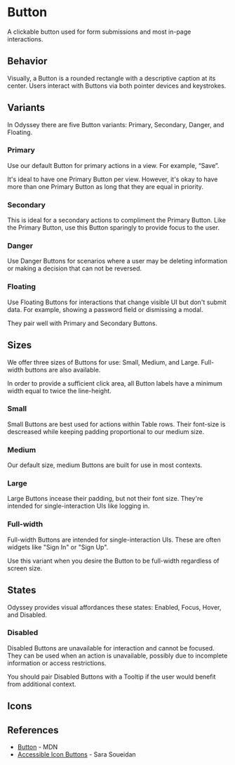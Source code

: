 
<Meta anchor />

# Button

A clickable button used for form submissions and most in-page interactions.

## Behavior

Visually, a Button is a rounded rectangle with a descriptive caption at its center. Users interact with Buttons via both pointer devices and keystrokes.

## Variants

In Odyssey there are five Button variants: Primary, Secondary, Danger, and Floating.

### Primary

Use our default Button for primary actions in a view. For example, “Save”.

It's ideal to have one Primary Button per view. However, it's okay to have more than one Primary Button as long that they are equal in priority.

<Canvas>
  <Story id="mui-components-button--button-primary" />
</Canvas>

### Secondary

This is ideal for a secondary actions to compliment the Primary Button. Like the Primary Button, use this Button sparingly to provide focus to the user.

<Canvas>
  <Story id="mui-components-button--button-secondary" />
</Canvas>

### Danger

Use Danger Buttons for scenarios where a user may be deleting information or making a decision that can not be reversed.

<Canvas>
  <Story id="mui-components-button--button-danger" />
</Canvas>

### Floating

Use Floating Buttons for interactions that change visible UI but don't submit data. For example, showing a password field or dismissing a modal.

They pair well with Primary and Secondary Buttons.

<Canvas>
  <Story id="mui-components-button--button-floating" />
</Canvas>

## Sizes

We offer three sizes of Buttons for use: Small, Medium, and Large. Full-width buttons are also available.

In order to provide a sufficient click area, all Button labels have a minimum width equal to twice the line-height.

### Small

Small Buttons are best used for actions within Table rows. Their font-size is descreased while keeping padding proportional to our medium size.

<Canvas>
  <Story id="mui-components-button--button-small" />
</Canvas>

### Medium

Our default size, medium Buttons are built for use in most contexts.

<Canvas>
  <Story id="mui-components-button--button-medium" />
</Canvas>

### Large

Large Buttons incease their padding, but not their font size. They're intended for single-interaction UIs like logging in.

<Canvas>
  <Story id="mui-components-button--button-large" />
</Canvas>

### Full-width

Full-width Buttons are intended for single-interaction UIs. These are often widgets like "Sign In" or "Sign Up".

Use this variant when you desire the Button to be full-width regardless of screen size.

<Canvas>
  <Story id="mui-components-button--button-full-width" />
</Canvas>

## States

Odyssey provides visual affordances these states: Enabled, Focus, Hover, and Disabled.

### Disabled

Disabled Buttons are unavailable for interaction and cannot be focused. They can be used when an action is unavailable, possibly due to incomplete information or access restrictions.

You should pair Disabled Buttons with a Tooltip if the user would benefit from additional context.

<Canvas>
  <Story id="mui-components-button--button-primary-disabled" />
</Canvas>

## Icons

<Canvas>
  <Story id="mui-components-button--button-with-icon" />
</Canvas>

<Canvas>
  <Story id="mui-components-button--icon-only" />
</Canvas>

## References

- [Button](https://developer.mozilla.org/en-US/docs/Web/HTML/Element/button) - MDN
- [Accessible Icon Buttons](https://www.sarasoueidan.com/blog/accessible-icon-buttons/) - Sara Soueidan
